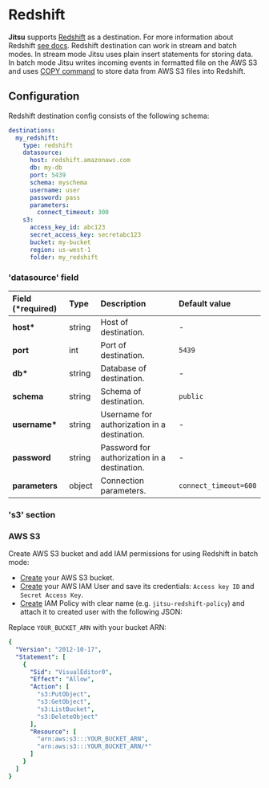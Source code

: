 # Redshift

**Jitsu** supports [Redshift](https://aws.amazon.com/redshift) as a destination. For more information about Redshift [see docs](https://docs.aws.amazon.com/redshift/index.html).
Redshift destination can work in stream and batch modes. In stream mode Jitsu uses plain insert statements for storing data.
In batch mode Jitsu writes incoming events in formatted file on the AWS S3 and uses [COPY command](https://docs.aws.amazon.com/redshift/latest/dg/r_COPY.html) to store data from AWS S3 files into Redshift.

## Configuration

Redshift destination config consists of the following schema:

```yaml
destinations:
  my_redshift:
    type: redshift
    datasource:
      host: redshift.amazonaws.com
      db: my-db
      port: 5439
      schema: myschema
      username: user
      password: pass
      parameters:
        connect_timeout: 300
    s3:
      access_key_id: abc123
      secret_access_key: secretabc123
      bucket: my-bucket
      region: us-west-1
      folder: my_redshift
```

### 'datasource' field

| Field \(\*required\) | Type | Description | Default value |
| :--- | :--- | :--- | :--- |
| **host\*** | string | Host of destination. | - |
| **port** | int | Port of destination. | `5439` |
| **db\*** | string | Database of destination. | - |
| **schema** | string | Schema of destination. | `public` |
| **username\*** | string | Username for authorization in a destination. | - |
| **password** | string | Password for authorization in a destination. | - |
| **parameters** | object | Connection parameters. | `connect_timeout=600` |

### 's3' section

<LargeLink href="/docs/destinations-configuration/s3" title="S3 configuration" />

### AWS S3

Create AWS S3 bucket and add IAM permissions for using Redshift in batch mode:

- [Create](https://docs.aws.amazon.com/AmazonS3/latest/userguide/create-bucket-overview.html) your AWS S3 bucket.
- [Create](https://docs.aws.amazon.com/IAM/latest/UserGuide/id_users_create.html) your AWS IAM User and save its credentials: `Access key ID` and `Secret Access Key`.
- [Create](https://docs.aws.amazon.com/apigateway/latest/developerguide/api-gateway-create-and-attach-iam-policy.html) IAM Policy with clear name (e.g. `jitsu-redshift-policy`) and attach it to created user with the following JSON:

Replace `YOUR_BUCKET_ARN` with your bucket ARN:
```yaml
{
  "Version": "2012-10-17",
  "Statement": [
    {
      "Sid": "VisualEditor0",
      "Effect": "Allow",
      "Action": [
        "s3:PutObject",
        "s3:GetObject",
        "s3:ListBucket",
        "s3:DeleteObject"
      ],
      "Resource": [
        "arn:aws:s3:::YOUR_BUCKET_ARN",
        "arn:aws:s3:::YOUR_BUCKET_ARN/*"
      ]
    }
  ]
}
```